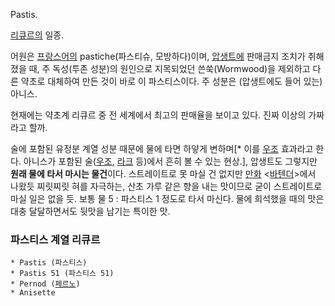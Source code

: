 Pastis.

[[리큐르]]의 일종.

어원은 [[프랑스]]어의 pastiche(파스티슈, 모방하다)이며, [[압생트]]에 판매금지 조치가 취해졌을 때, 주 독성(투존 성분)의 원인으로 지목되었던 쓴쑥(Wormwood)을 제외하고 다른 약초로 대체하여 만든 것이 바로 이 파스티스이다. 주 성분은 (압생트에도 들어 있는) 아니스.

현재에는 약초계 리큐르 중 전 세계에서 최고의 판매율을 보이고 있다. 진짜 이상의 가짜라고 할까.

술에 포함된 유정분 계열 성분 때문에 물에 타면 하얗게 변하며[* 이를 [[우조]] 효과라고 한다. 아니스가 포함된 술([[우조]], [[라크]] 등)에서 흔히 볼 수 있는 현상.], 압생트도 그렇지만 '''원래 물에 타서 마시는 물건'''이다. 스트레이트로 못 마실 건 없지만 [[만화]] <[[바텐더]]>에서 나왔듯 찌릿찌릿 혀를 자극하는, 산초 가루 같은 향을 내는 맛이므로 굳이 스트레이트로 마실 일은 없을 듯. 보통 물 5 : 파스티스 1 정도로 타서 마신다. 물에 희석했을 때의 맛은 대충 달달하면서도 뒷맛을 남기는 특이한 맛.

=== 파스티스 계열 리큐르 ===
 * Pastis (파스티스)
 * Pastis 51 (파스티스 51)
 * Pernod ([[페르노]])
 * Anisette
